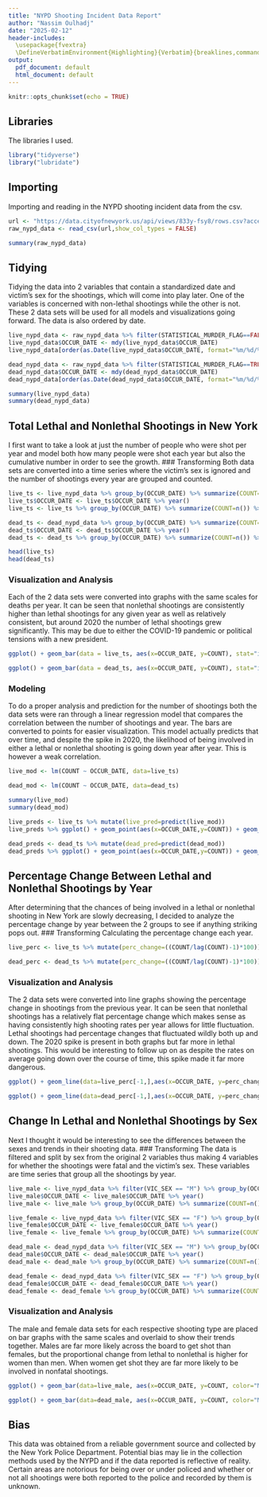 ```yaml
---
title: "NYPD Shooting Incident Data Report"
author: "Nassim Oulhadj"
date: "2025-02-12"
header-includes:
  \usepackage{fvextra}
  \DefineVerbatimEnvironment{Highlighting}{Verbatim}{breaklines,commandchars=\\\{\}}
output:
  pdf_document: default
  html_document: default
---
```


```r
knitr::opts_chunk$set(echo = TRUE)
```
## Libraries
The libraries I used.
```r
library("tidyverse")
library("lubridate")
```
## Importing
Importing and reading in the NYPD shooting incident data from the csv.
```r
url <- "https://data.cityofnewyork.us/api/views/833y-fsy8/rows.csv?accessType=DOWNLOAD"
raw_nypd_data <- read_csv(url,show_col_types = FALSE)

summary(raw_nypd_data)
```
## Tidying
Tidying the data into 2 variables that contain a standardized date and victim's sex for the shootings, which will come into play later. One of the variables is concerned with non-lethal shootings while the other is not. These 2 data sets will be used for all models and visualizations going forward. The data is also ordered by date.
```r
live_nypd_data <- raw_nypd_data %>% filter(STATISTICAL_MURDER_FLAG==FALSE) %>% select(OCCUR_DATE, VIC_SEX) %>% drop_na()
live_nypd_data$OCCUR_DATE <- mdy(live_nypd_data$OCCUR_DATE)
live_nypd_data[order(as.Date(live_nypd_data$OCCUR_DATE, format="%m/%d/%Y")),]

dead_nypd_data <- raw_nypd_data %>% filter(STATISTICAL_MURDER_FLAG==TRUE) %>% select(OCCUR_DATE, VIC_SEX) %>% drop_na()
dead_nypd_data$OCCUR_DATE <- mdy(dead_nypd_data$OCCUR_DATE)
dead_nypd_data[order(as.Date(dead_nypd_data$OCCUR_DATE, format="%m/%d/%Y")),]

summary(live_nypd_data)
summary(dead_nypd_data)
```
## Total Lethal and Nonlethal Shootings in New York
I first want to take a look at just the number of people who were shot per year and model both how many people were shot each year but also the cumulative number in order to see the growth. 
### Transforming
Both data sets are converted into a time series where the victim's sex is ignored and the number of shootings every year are grouped and counted.
```r
live_ts <- live_nypd_data %>% group_by(OCCUR_DATE) %>% summarize(COUNT=n()) %>% ungroup()
live_ts$OCCUR_DATE <- live_ts$OCCUR_DATE %>% year()
live_ts <- live_ts %>% group_by(OCCUR_DATE) %>% summarize(COUNT=n()) %>% ungroup()

dead_ts <- dead_nypd_data %>% group_by(OCCUR_DATE) %>% summarize(COUNT=n()) %>% ungroup()
dead_ts$OCCUR_DATE <- dead_ts$OCCUR_DATE %>% year()
dead_ts <- dead_ts %>% group_by(OCCUR_DATE) %>% summarize(COUNT=n()) %>% ungroup()

head(live_ts)
head(dead_ts)
```
### Visualization and Analysis
Each of the 2 data sets were converted into graphs with the same scales for deaths per year. It can be seen that nonlethal shootings are consistently higher than lethal shootings for any given year as well as relatively consistent, but around 2020 the number of lethal shootings grew significantly. This may be due to either the COVID-19 pandemic or political tensions with a new president. 
```r
ggplot() + geom_bar(data = live_ts, aes(x=OCCUR_DATE, y=COUNT), stat="identity") + labs(title = "Nonlethal Shootings in New York by Year", y = "Number of Victims", x = "Year") + ylim(0, 500)

ggplot() + geom_bar(data = dead_ts, aes(x=OCCUR_DATE, y=COUNT), stat="identity") + labs(title = "Lethal Shootings in New York by Year", y = "Number of Victims", x = "Year") + ylim(0, 500)

```

### Modeling

To do a proper analysis and prediction for the number of shootings both the data sets were ran through a linear regression model that compares the correlation between the number of shootings and year. The bars are converted to points for easier visualization. This model actually predicts that over time, and despite the spike in 2020, the likelihood of being involved in either a lethal or nonlethal shooting is going down year after year. This is however a weak correlation.
```r
live_mod <- lm(COUNT ~ OCCUR_DATE, data=live_ts)

dead_mod <- lm(COUNT ~ OCCUR_DATE, data=dead_ts)

summary(live_mod)
summary(dead_mod)

live_preds <- live_ts %>% mutate(live_pred=predict(live_mod))
live_preds %>% ggplot() + geom_point(aes(x=OCCUR_DATE,y=COUNT)) + geom_line(aes(x=OCCUR_DATE,y=live_pred)) + labs(title = "Linear Regression Prediction of Nonlethal Shootings in New York by Year", y = "Number of Victims", x = "Year") + ylim(0,360)

dead_preds <- dead_ts %>% mutate(dead_pred=predict(dead_mod))
dead_preds %>% ggplot() + geom_point(aes(x=OCCUR_DATE,y=COUNT)) + geom_line(aes(x=OCCUR_DATE,y=dead_pred)) + ylim(0,360) + labs(title = "Linear Regression Prediction of Lethal Shootings in New York by Year", y = "Number of Victims", x = "Year")
```

## Percentage Change Between Lethal and Nonlethal Shootings by Year
After determining that the chances of being involved in a lethal or nonlethal shooting in New York are slowly decreasing, I decided to analyze the percentage change by year between the 2 groups to see if anything striking pops out.
### Transforming
Calculating the percentage change each year.
```r
live_perc <- live_ts %>% mutate(perc_change=((COUNT/lag(COUNT)-1)*100))

dead_perc <- dead_ts %>% mutate(perc_change=((COUNT/lag(COUNT)-1)*100))
```
### Visualization and Analysis
The 2 data sets were converted into line graphs showing the percentage change in shootings from the previous year. It can be seen that nonlethal shootings has a relatively flat percentage change which makes sense as having consistently high shooting rates per year allows for little fluctuation. Lethal shootings had percentage changes that fluctuated wildly both up and down. The 2020 spike is present in both graphs but far more in lethal shootings. This would be interesting to follow up on as despite the rates on average going down over the course of time, this spike made it far more dangerous.
```r
ggplot() + geom_line(data=live_perc[-1,],aes(x=OCCUR_DATE, y=perc_change)) + labs(title = "Percentage Change of Nonlethal Shootings in New York", x="Year", y="Percentage Change in Number of Victims") + ylim(-30, 70)

ggplot() + geom_line(data=dead_perc[-1,],aes(x=OCCUR_DATE, y=perc_change)) + labs(title = "Percentage Change of Lethal Shootings in New York", x="Year", y="Percentage Change in Number of Victims")  + ylim(-30, 70)
```
## Change In Lethal and Nonlethal Shootings by Sex
Next I thought it would be interesting to see the differences between the sexes and trends in their shooting data.
### Transforming
The data is filtered and split by sex from the original 2 variables thus making 4 variables for whether the shootings were fatal and the victim's sex. These variables are time series that group all the shootings by year.
```r
live_male <- live_nypd_data %>% filter(VIC_SEX == "M") %>% group_by(OCCUR_DATE) %>% summarize(COUNT=n()) %>% ungroup()
live_male$OCCUR_DATE <- live_male$OCCUR_DATE %>% year()
live_male <- live_male %>% group_by(OCCUR_DATE) %>% summarize(COUNT=n()) %>% ungroup()

live_female <- live_nypd_data %>% filter(VIC_SEX == "F") %>% group_by(OCCUR_DATE) %>% summarize(COUNT=n()) %>% ungroup()
live_female$OCCUR_DATE <- live_female$OCCUR_DATE %>% year()
live_female <- live_female %>% group_by(OCCUR_DATE) %>% summarize(COUNT=n()) %>% ungroup()

dead_male <- dead_nypd_data %>% filter(VIC_SEX == "M") %>% group_by(OCCUR_DATE) %>% summarize(COUNT=n()) %>% ungroup()
dead_male$OCCUR_DATE <- dead_male$OCCUR_DATE %>% year()
dead_male <- dead_male %>% group_by(OCCUR_DATE) %>% summarize(COUNT=n()) %>% ungroup()

dead_female <- dead_nypd_data %>% filter(VIC_SEX == "F") %>% group_by(OCCUR_DATE) %>% summarize(COUNT=n()) %>% ungroup()
dead_female$OCCUR_DATE <- dead_female$OCCUR_DATE %>% year()
dead_female <- dead_female %>% group_by(OCCUR_DATE) %>% summarize(COUNT=n()) %>% ungroup()

```

### Visualization and Analysis
The male and female data sets for each respective shooting type are placed on bar graphs with the same scales and overlaid to show their trends together. Males are far more likely across the board to get shot than females, but the proportional change from lethal to nonlethal is higher for women than men. When women get shot they are far more likely to be involved in nonfatal shootings.
```r
ggplot() + geom_bar(data=live_male, aes(x=OCCUR_DATE, y=COUNT, color="Male"), stat="identity") + geom_bar(data=live_female, aes(x=OCCUR_DATE, y=COUNT, color="Female"), stat="identity")  + labs(title = "Yearly Nonlethal Shootings in New York by Sex", y = "Number of Victims", x = "Year") + ylim(0,360)

ggplot() + geom_bar(data=dead_male, aes(x=OCCUR_DATE, y=COUNT, color="Male"), stat="identity") + geom_bar(data=dead_female, aes(x=OCCUR_DATE, y=COUNT, color="Female"), stat="identity")  + labs(title = "Yearly Lethal Shootings in New York by Sex", y = "Number of Victims", x = "Year") + ylim(0,360)
```
## Bias
This data was obtained from a reliable government source and collected by the New York Police Department. Potential bias may lie in the collection methods used by the NYPD and if the data reported is reflective of reality. Certain areas are notorious for being over or under policed and whether or not all shootings were both reported to the police and recorded by them is unknown.